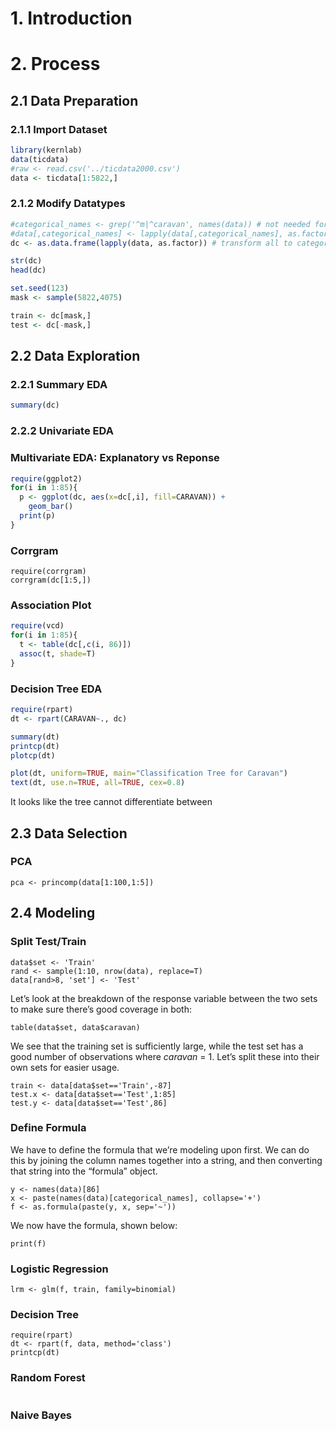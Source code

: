 1. Introduction
============


2. Process
=======
2.1 Data Preparation
----------------
### 2.1.1 Import Dataset
```r
library(kernlab)
data(ticdata)
#raw <- read.csv('../ticdata2000.csv')
data <- ticdata[1:5822,]
```
### 2.1.2 Modify Datatypes
```r
#categorical_names <- grep('^m|^caravan', names(data)) # not needed for kernlab
#data[,categorical_names] <- lapply(data[,categorical_names], as.factor)
dc <- as.data.frame(lapply(data, as.factor)) # transform all to categorical

str(dc)
head(dc)
```

```r
set.seed(123)
mask <- sample(5822,4075)

train <- dc[mask,]
test <- dc[-mask,]
```


2.2 Data Exploration
----------------
### 2.2.1 Summary EDA
```r
summary(dc)
```

### 2.2.2 Univariate EDA

### Multivariate EDA: Explanatory vs Reponse
```r
require(ggplot2)
for(i in 1:85){
  p <- ggplot(dc, aes(x=dc[,i], fill=CARAVAN)) +
    geom_bar()
  print(p)
}
```

### Corrgram
```{#r}
require(corrgram)
corrgram(dc[1:5,])
```
### Association Plot
```r
require(vcd)
for(i in 1:85){
  t <- table(dc[,c(i, 86)])
  assoc(t, shade=T)
}
```

### Decision Tree EDA
```r
require(rpart)
dt <- rpart(CARAVAN~., dc)

summary(dt)
printcp(dt)
plotcp(dt)

plot(dt, uniform=TRUE, main="Classification Tree for Caravan")
text(dt, use.n=TRUE, all=TRUE, cex=0.8)
```
It looks like the tree cannot differentiate between 

2.3 Data Selection
------------------
### PCA
```{#r}
pca <- princomp(data[1:100,1:5])
```


2.4 Modeling
------------
### Split Test/Train
```{#r}
data$set <- 'Train'
rand <- sample(1:10, nrow(data), replace=T)
data[rand>8, 'set'] <- 'Test'
```
Let's look at the breakdown of the response variable between the two sets to make sure there's good coverage in both:
```{#r}
table(data$set, data$caravan)
```
We see that the training set is sufficiently large, while the test set has a good number of observations where _caravan_ = 1. Let's split these into their own sets for easier usage.
```{#r}
train <- data[data$set=='Train',-87]
test.x <- data[data$set=='Test',1:85]
test.y <- data[data$set=='Test',86]
```

### Define Formula
We have to define the formula that we're modeling upon first. We can do this by joining the column names together into a string, and then converting that string into the "formula" object.
```{#r}
y <- names(data)[86]
x <- paste(names(data)[categorical_names], collapse='+')
f <- as.formula(paste(y, x, sep='~'))
```
We now have the formula, shown below:
```{#r}
print(f)
```

### Logistic Regression
```{#r}
lrm <- glm(f, train, family=binomial)
```

### Decision Tree
```{#r}
require(rpart)
dt <- rpart(f, data, method='class')
printcp(dt)
```

### Random Forest
```r

```


### Naive Bayes
```r

```
